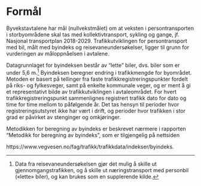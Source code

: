# Formål

Byvekstavtalene har mål (nullvekstmålet) om at veksten i persontransporten i storbyområdene skal tas med kollektivtransport, sykling og gange, jf. Nasjonal transportplan 2018-2029. Trafikkutviklingen for persontransport med bil, målt med byindeks og reisevaneundersøkelser, ligger til grunn for vurderingen av måloppnåelsen i avtalene.

Datagrunnlaget for byindeksen består av “lette” biler, dvs. biler som er under 5,6 m.[^1] Byindeksen beregner endring i trafikkmengde for byområdet. Metoden er basert på tellinger fra faste trafikkregistreringspunkter fordelt på riks- og fylkesveger, samt på enkelte kommunale veger, og er ment å gi et representativt bilde av trafikkutviklingen i avtaleområdet. For hvert trafikkregistreringspunkt sammenlignes registrert trafikk dato for dato og time for time mellom to påfølgende år. Det tas hensyn til perioder hvor registreringsutstyret ikke har vært i drift, og perioder hvor trafikken i stor grad er påvirket av stenginger og omkjøringer.

[^1]: Data fra reisevaneundersøkelsen gjør det mulig å skille ut gjennomgangstrafikken, og å skille ut næringstransport med personbil («lette» biler), og kan brukes som en supplerende kilde.

Metodikken for beregning av byindeks er beskrevet nærmere i rapporten "Metodikk for beregning av byindeks", som er tilgjengelig på nettsiden

https://www.vegvesen.no/fag/trafikk/trafikkdata/indekser/byindeks.
